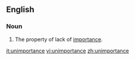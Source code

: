 ==English==

===Noun===
{{en-noun|-}}

#The property of lack of [[importance]].

[[it:unimportance]]
[[vi:unimportance]]
[[zh:unimportance]]